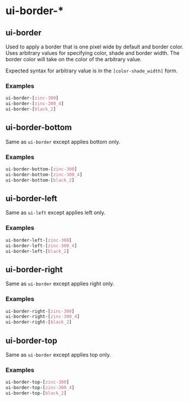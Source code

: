 
<Meta title="Utilities/ui-border-*" />

# ui-border-*

## ui-border

Used to apply a border that is one pixel wide by default and border color.
Uses arbitrary values for specifying color, shade and border width.
The border color will take on the color of the arbitrary value.

Expected syntax for arbitrary value is in the `[color-shade_width]` form.

### Examples

```css
ui-border-[zinc-300]
ui-border-[zinc-300_4]
ui-border-[black_2]
```

## ui-border-bottom

Same as `ui-border` except applies bottom only.

### Examples

```css
ui-border-bottom-[zinc-300]
ui-border-bottom-[zinc-300_4]
ui-border-bottom-[black_2]
```

## ui-border-left

Same as `ui-left` except applies left only.

### Examples

```css
ui-border-left-[zinc-300]
ui-border-left-[zinc-300_4]
ui-border-left-[black_2]
```

## ui-border-right

Same as `ui-border` except applies right only.

### Examples

```css
ui-border-right-[zinc-300]
ui-border-right-[zinc-300_4]
ui-border-right-[black_2]
```

## ui-border-top

Same as `ui-border` except applies top only.

### Examples

```css
ui-border-top-[zinc-300]
ui-border-top-[zinc-300_4]
ui-border-top-[black_2]
```
